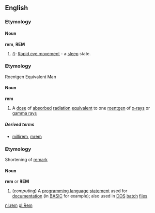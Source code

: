 ==English==
===Etymology===
====Noun====
'''rem''', '''REM'''

# ''({{acronym}}):'' [[Rapid eye movement]] - a [[sleep]] state.

===Etymology===
Roentgen Equivalent Man

====Noun====
'''rem'''

#A [[dose]] of [[absorbed]] [[radiation]] [[equivalent]] to one [[roentgen]] of [[x-ray]]s or [[gamma ray]]s

=====Derived terms=====
*[[millirem]], [[mrem]]

===Etymology===
Shortening of [[remark]]

====Noun====
'''rem''' or '''REM'''

#(''computing'') A [[programming language]] [[statement]] used for [[documentation]] (in [[BASIC]] for example); also used in [[DOS]] [[batch]] [[files]]

[[nl:rem]]
[[pl:Rem]]